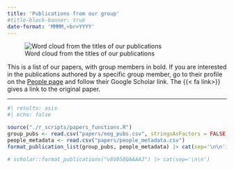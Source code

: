 ```yaml
---
title: 'Publications from our group'
#title-block-banner: true
date-format: 'MMMM,<br>YYYY'
---
```

![Word cloud from the titles of our publications](./img/word_cloud_25.webp){fig-alt="Word cloud from the titles of our publications"}

This is a list of our papers, with group members in bold. If you are interested in the publications authored by a specific group member,
go to their profile on the [People page](./people.html) and follow their Google Scholar link. The {{< fa link>}} gives a link to the
original paper.

----

```r
#| results: asis
#| echo: false

source("./r_scripts/papers_functions.R")
group_pubs <- read.csv("papers/eeg_pubs.csv", stringsAsFactors = FALSE)
people_metadata <- read.csv("papers/people_metadata.csv")
format_publication_list(group_pubs, people_metadata) |> cat(sep='\n\n')

# scholar::format_publications("v8V058QAAAAJ") |> cat(sep='\n\n')
```

